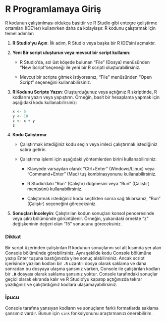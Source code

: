 # R Programlamaya Giriş

R kodunun çalıştırılması oldukça basittir ve R Studio gibi entegre geliştirme ortamları (IDE'ler) kullanırken daha da kolaylaşır. R kodunu çalıştırmak için temel adımlar:

1.  **R Studio'yu Açın**: İlk adım, R Studio veya başka bir R IDE'sini açmaktır.

2.  **Yeni Bir script uluşturun veya mevcut bir script kullanın**:

    -   R Studio'da, sol üst köşede bulunan "File" (Dosya) menüsünden "New Script"seçeneği ile yeni bir R scripti oluşturabilirsiniz.

    -   Mevcut bir scripte gitmek istiyorsanız, "File" menüsünden "Open Script" seçeneğini kullanabilirsiniz.

3.  **R Kodunu Scripte Yazın**: Oluşturduğunuz veya açtığınız R skriptinde, R kodlarını yazın veya yapıştırın. Örneğin, basit bir hesaplama yapmak için aşağıdaki kodu kullanabilirsiniz:

    ```r

    x <- 5
    y <- 10
    z <- x + y
    z
    ```

4.  **Kodu Çalıştırma**:

    -   Çalıştırmak istediğiniz kodu seçin veya imleci çalıştırmak istediğiniz satıra getirin.

    -   Çalıştırma işlemi için aşağıdaki yöntemlerden birini kullanabilirsiniz:

        -   Klavyede varsayılan olarak "Ctrl+Enter" (Windows/Linux) veya "Command+Enter" (Mac) tuş kombinasyonunu kullanabilirsiniz.

        -   R Studio'daki "Run" (Çalıştır) düğmesini veya "Run" (Çalıştır) menüsünü kullanabilirsiniz.

        -   Çalıştırmak istediğiniz kodu seçtikten sonra sağ tıklarsanız, "Run" (Çalıştır) seçeneğini göreceksiniz.

5.  **Sonuçları İnceleyin**: Çalıştırılan kodun sonuçları konsol penceresinde veya çıktı bölümünde görüntülenir. Örneğin, yukarıdaki örnekte "z" değişkeninin değeri olan "15" sonucunu göreceksiniz.

::: callout-warning
### Dikkat

Bir script üzerinden çalıştırılan R kodunun sonuçlarını sol alt kısımda yer alan Console bölümünde görebilirsiniz. Aynı şekilde kodu Console bölümüne yazıp Enter tuşuna bastığınızda yine sonuç alabilirsiniz. Ancak script içerisinde yazılan kodları bir **`.R`** uzantılı dosya olarak saklama ve daha sonradan bu dosyaya ulaşma şansınız varken, Console ile çalıştırılan kodları bir **`.R`** dosyası olarak saklama şansınız yoktur. Console tarafındaki sonuçlar geçici olarak ekranda kalır ve R Studio'yu kapatıp açtığınızda tekrar yazdığınız ve çalıştırdığınız kodlara ulaşamayabilirsiniz.
:::

::: callout-tip
### İpucu

Console tarafına yansıyan kodların ve sonuçların farklı formatlarda saklama şansımız vardır. Bunun için `sink` fonksiyonunu araştırmanızı önerebilirim.
:::
